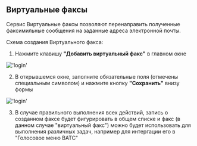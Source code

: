## Виртуальные факсы

Сервис Виртуальные факсы позволяют перенаправить полученные факсимильные сообщения на заданные адреса электронной почты.

Схема создания Виртуального факса:
1) Нажмите клавишу **"Добавить виртуальный факс"** в главном окне

!['login'](../img/Amenities_vFax_main.png)

2) В открывшемся окне, заполните обязательные поля (отмечены специальным символом) и нажмите кнопку **"Сохранить"** внизу формы

!['login'](../img/Amenities_vFax_1.png)

3) В случае правильного выполнения всех действий, запись о созданном факсе будет фигурировать в общем списке и факс (в данном случае "виртуальный факс") можно будет использовать для выполнения различных задач, например для интергации его в "Голосовое меню ВАТС"